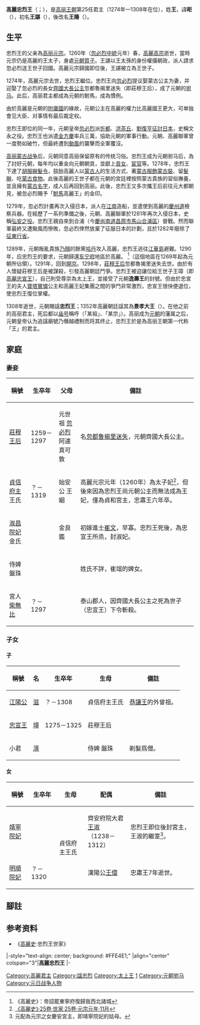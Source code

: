 {{朝鮮半島君王
|名稱=高麗忠烈王
|高麗代數=25
|前任=[[高麗元宗|高麗元宗]]（第一次）<br />高麗忠宣王（第二次）
|繼任=[[高麗忠宣王|高麗忠宣王]]（第一次）<br />高麗忠宣王（第二次）
|畫像=
|說明=
|在位=<br />1274年—1298年（第一次）<br />1298年—1308年（第二次）
|年號=
|姓名=王昛
|封號=駙馬高麗王、逸壽王
|字=
|號=
|蒙古名=
|別名=王諶、王賰
|出生年=1236年
|立世子=
|逝世年=1308年
|諡號=景孝大王（高麗諡）<br />忠烈王（[[元朝|元朝]]諡）
|陵墓=[[高麗慶陵|慶陵]]
|父親=[[高麗元宗|高麗元宗]]
|母親=[[順敬王后|順敬王后]]金氏
|嫡母=
|皇后=
|王后=
|王妃=[[莊穆王后|莊穆王后]]忽都魯揭里迷失
|妃=[[貞和宮主|貞和宮主]]王氏
|嬪=
|宮主=
|翁主=
|貴人=
|昭儀=
|昭容=
|昭媛=
|淑儀=
|淑容=
|淑媛=
|尚宮=
|尚寢=
|內人=
|宮人=
|位號不明=
|兄弟=
|姊妹=
|嫡兄弟=
|嫡姊妹=
|庶兄弟=
|庶姊妹=
|同胞兄弟=
|同胞姊妹=
|異母兄弟=始陽侯王珆<br />順安公王琮
|異母姊妹=慶安宮主<br />咸寧宮主
|嫡子=[[高麗忠宣王|高麗忠宣王]]
|庶子=[[江陽公|江陽公]]王滋 
|嫡女=
|庶女=
|注釋=
}}
'''高麗忠烈王'''（{{kor|k=고려 충렬왕|rm=Goryeo Chungryeol-wang|hanja=高麗 忠烈王}}；{{bd|1236年||1308年||catIdx=W王}}），是[[高丽王朝|高丽王朝]]第25任君主（1274年—1308年在位），姓'''王'''，諱'''昛'''（{{kor|k=왕거|rm=Wang Geo|hanja=王昛}}），初名'''王諶'''（{{kor|k=왕심|rm=Wang Sim|hanja=王諶}}），後改名'''王賰'''（{{kor|k=왕춘|rm=Wang Chun|hanja=王賰}}）。

==生平==
忠烈王的父亲為[[高丽元宗|高丽元宗]]。1260年（[[忽必烈|忽必烈]][[中統|中統]]元年）春，[[高麗高宗|高麗高宗]]逝世，當時元宗仍是高麗的王太子，身處[[元朝|元朝]][[質子|質子]]。王諶以王太孫的身份權攝朝政，派人請求忽必烈送王世子回國。高麗元宗歸國即位後，王諶被立為王世子。

1274年，高麗元宗去世，忠烈王繼位。忠烈王向[[忽必烈|忽必烈]]提议娶蒙古公主为妻，并迎娶了忽必烈的長女[[齊國大長公主|齊國大長公主]]忽都魯揭里迷失（即莊穆王后），成了元朝的[[驸马|驸马]]。此后，高丽君主都成為元朝的駙馬，成為慣例。

由於高麗是元朝的[[附庸國|附庸國]]的緣故，元朝公主在高麗的權力比高麗國王更大，可单独會见大臣、对事情有最后裁定权。

忠烈王即位的同一年，元朝皇帝[[忽必烈|忽必烈]]派[[忻都|忻都]]、[[洪茶丘|洪茶丘]]、[[劉復亨|劉復亨]][[元日戰爭|征討日本]]，史稱文永之役。忠烈王也派遣[[金方慶|金方慶]]率兵三萬，協助元朝的軍事行動。元朝、高麗聯軍曾一度勢如破竹，但最終遭到[[颱風|颱風]]的襲擊而全軍覆沒。

[[高丽蒙古战争|高丽蒙古战争]]后，元朝同意高丽保留原有的传统习俗。忠烈王成为元朝驸马后，為了討好元朝，每年均以重金向元朝朝貢，並獻上[[貢女|貢女]]、[[宦官|宦官]]等。1278年，忠烈王下達了[[胡服辮髮令|胡服辮髮令]]，鼓励高麗人以[[蒙古族|蒙古人]]的生活方式、著[[蒙古服飾蒙古裝|蒙古服飾蒙古裝]]、留[[辮髮|髮辮]]、吃[[蒙古飲食|蒙古食物]]。此後高麗的王世子都在元朝的宮廷裡按照蒙古貴族的習俗撫養，並且擁有[[蒙古人名|蒙古名字]]，成人后再回到高丽。此後，忠烈王又多次攜王后前往元大都朝見，被忽必烈賜予「[[駙馬|駙馬]]高麗王」的金印。

1279年，忽必烈計畫再次入侵日本，派人在[[江南|江南]]造船，並遣使到高麗的[[慶州道|慶州道]]檢察兵器。在經歷了一系列準備之後，元朝、高麗聯軍於1281年再次入侵日本，史稱[[弘安之役|弘安之役]]。忠烈王親自來到合浦（今[[慶尚南道|慶尚南道]][[昌原市|昌原市]][[馬山合浦區|馬山合浦區]]）督戰。然而聯軍最終又遭颱風而慘敗，忽必烈倖然放棄了征服日本的計劃，且於1282年廢除了[[征東行省|征東行省]]。

1289年，元朝叛亂貴族[[乃顏|乃顏]]的餘黨[[哈丹秃鲁干|哈丹]]攻入高麗，忠烈王逃往[[江華島|江華島]]避難。1290年，应忠烈王的要求，元朝歸還[[东宁府|东宁府]]地區於高麗。 <ref>《高麗史》：帝詔罷東寧府復歸我西北諸城</ref>（這個地區在1269年起為元朝所佔領）。1291年，回到[[開城|開京]]。1298年，[[莊穆王后|莊穆王后]]忽都魯揭里迷失去世。由於有人懷疑莊穆王后是被謀殺，引發高麗朝廷鬥爭。忠烈王被迫讓位給王世子王璋（即[[高麗忠宣王|高麗忠宣王]]），自己則受尊崇為太上王，並接受了元朝'''逸壽王'''的封號。但由於忠宣王的夫人[[寶塔實憐|寶塔實憐]]公主和高麗王妃集團之間的爭鬥非常激烈，忠宣王很快便退位，使忠烈王復位掌權。

1308年逝世，元朝賜諡'''忠烈王'''；1352年高麗朝廷諡其為'''景孝大王'''（{{kor|k=경효대왕|rm=Gyeonghyo daewang|hanja=景孝大王}}）。在他之前的高丽君主，死后都以[[庙号|庙号]]稱呼（「某祖」、「某宗」）。高丽成为[[元朝|元朝]]的藩属之后，元朝皇帝认为追諡廟號乃僭越禮制而将其终止，忠烈王於是為高丽王朝第一代称「王」的君主。

== 家庭 ==
=== 妻妾 ===
{| class="wikitable"
|-
! 稱號 !! 生卒年 !! 父母 !!  備註
|-
| [[莊穆王后|莊穆王后]]  || 1259－1297 || 元世祖 [[忽必烈|忽必烈]]<br />阿速真可敦 ||  名[[忽都鲁揭里迷失|忽都鲁揭里迷失]]，元朝齊國大長公主。
|-
|[[貞信府主|貞信府主]] 王氏  ||？－1319  || 始安公 王絪 || 高麗元宗元年（1260年）為太子妃<ref>[http://db.history.go.kr/id/kr_025_0030_0110_0020 《高麗史》·25卷·世家·25卷·元宗元年·11月]</ref>，但後來因為忠烈王尚元朝公主而無法成為王妃，僅為貞和宮主，忠肅王六年卒。
|-
|  [[淑昌院妃|淑昌院妃]] 金氏 ||  || 金良鑑 ||  初嫁進士[[崔文|崔文]]，早寡。忠烈王死後，為忠宣王所烝，封淑妃。
|-
|   侍婢 盤珠 ||  ||  || 姓氏不詳，崔竩的婢女。
|-
|   宮人 [[柴無比|柴無比]] ||  ？－1297||  ||泰山郡人，因齊國大長公主之死為世子（忠宣王）下令斬殺。
|}

=== 子女 ===
==== 子 ====
{| class="wikitable"
|-
! 稱號 !!名 !!生卒年 !! 生母 !! 備註 
|-
| [[江陽公|江陽公]] || [[王滋|滋]]|| ？－1308 || 貞信府主王氏||[[恭讓王|恭讓王]]的外曾祖。
|-
| [[高麗忠宣王|忠宣王]] || [[王璋|璋]]|| 1275－1325 ||莊穆王后||
|-
|  小君 ||[[王湑|湑]] ||  ||侍婢 盤珠 ||剃髮爲僧。
|}

==== 女 ====
{| class="wikitable"
|-
! 稱號 !! 生卒年 !! 生母 !! 配偶!!備註 
|-
| [[靖寧院妃|靖寧院妃]] || || rowspan="2" |貞信府主王氏 || 齊安府院大君[[王淑|王淑]]<br />（1238－1312）||忠烈王即位後封宮主，王淑的繼室<ref>元配為元宗之女慶安宮主，即靖寧院妃的姑母。</ref>。
|-
|[[明順院妃|明順院妃]]  ||？－1320  ||漢陽公[[王儇|王儇]]||忠肅王7年逝世。
|}

==腳註==
{{reflist}}
==参考资料==
*《[[高麗史|高麗史]]·忠烈王世家》

{{start box}}
|-style="text-align: center; background: #FFE4E1;"
|align="center" colspan="3"|'''高麗忠烈王'''
{{s-before|[[高麗元宗|高麗元宗]]}}
{{s-title|rows=2|[[朝鮮半島君主列表#高麗|高麗王朝國王]]|1274年－1298年<br>1298年－1308年}}
{{s-after|高麗忠宣王}}
|-
{{s-before|高麗忠宣王}}
{{s-after|[[高麗忠宣王|高麗忠宣王]]}}
{{end box}}
{{高丽王朝君主}}

[[Category:高麗君主|Category:高麗君主]]
[[Category:諡忠烈|Category:諡忠烈]]
[[Category:太上王|Category:太上王]]
[[Category:高麗元宗王子|1]]
[[Category:元朝驸马|Category:元朝驸马]]
[[Category:元日战争人物|Category:元日战争人物]]